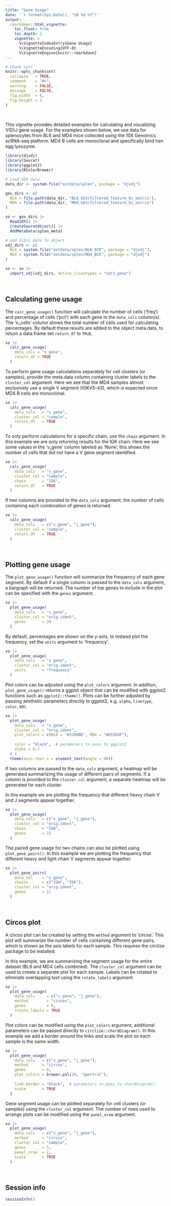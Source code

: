 ```yaml
---
title: "Gene Usage"
date: '`r format(Sys.Date(), "%B %d %Y")`'
output:
  rmarkdown::html_vignette:
    toc_float: true
    toc_depth: 2
    vignette: >
      %\VignetteIndexEntry{Gene Usage}
      %\VignetteEncoding{UTF-8}
      %\VignetteEngine{knitr::rmarkdown}
---
```


```r
# Chunk opts
knitr::opts_chunk$set(
  collapse   = TRUE,
  comment    = "#>",
  warning    = FALSE,
  message    = FALSE,
  fig.width  = 8,
  fig.height = 3
)
```

<br>

This vignette provides detailed examples for calculating and visualizing V(D)J gene usage. For the examples shown below, we use data for splenocytes from BL6 and MD4 mice collected using the 10X Genomics scRNA-seq platform. MD4 B cells are monoclonal and specifically bind hen egg lysozyme.

```r
library(djvdj)
library(Seurat)
library(ggplot2)
library(RColorBrewer)

# Load GEX data
data_dir <- system.file("extdata/splen", package = "djvdj")

gex_dirs <- c(
  BL6 = file.path(data_dir, "BL6_GEX/filtered_feature_bc_matrix"),
  MD4 = file.path(data_dir, "MD4_GEX/filtered_feature_bc_matrix")
)

so <- gex_dirs |>
  Read10X() |>
  CreateSeuratObject() |>
  AddMetaData(splen_meta)

# Add V(D)J data to object
vdj_dirs <- c(
  BL6 = system.file("extdata/splen/BL6_BCR", package = "djvdj"),
  MD4 = system.file("extdata/splen/MD4_BCR", package = "djvdj")
)

so <- so |>
  import_vdj(vdj_dirs, define_clonotypes = "cdr3_gene")
```

<br>

## Calculating gene usage

The `calc_gene_usage()` function will calculate the number of cells ('freq') and percentage of cells ('pct') with each gene in the `data_cols` column(s). The 'n_cells' column shows the total number of cells used for calculating percentages. By default these results are added to the object meta.data,
to return a data.frame set `return_df` to `TRUE`.

```r
so |>
  calc_gene_usage(
    data_cols = "v_gene",
    return_df = TRUE
  )
```

To perform gene usage calculations separately for cell clusters (or samples), provide the meta.data column containing cluster labels to the `cluster_col` argument. Here we see that the MD4 samples almost exclusively use a single V segment (IGKV5-43), which is expected since MD4 B cells are monoclonal.

```r
so |>
  calc_gene_usage(
    data_cols   = "v_gene",
    cluster_col = "sample",
    return_df   = TRUE
  )
```

To only perform calculations for a specific chain, use the `chain` argument. In this example we are only returning results for the IGK chain. Here we see some values in the 'v_gene' column labeled as 'None', this shows the number of cells that did not have a V gene segment identified.

```r
so |>
  calc_gene_usage(
    data_cols   = "v_gene",
    cluster_col = "sample",
    chain       = "IGK",
    return_df   = TRUE
  )
```

If two columns are provided to the `data_cols` argument, the number of cells containing each combination of genes is returned.

```r
so |>
  calc_gene_usage(
    data_cols   = c("v_gene", "j_gene"),
    cluster_col = "sample",
    return_df   = TRUE
  )
```

<br>

## Plotting gene usage

The `plot_gene_usage()` function will summarize the frequency of each gene segment. By default if a single column is passed to the `data_cols` argument, a bargraph will be returned. The number of top genes to include in the plot can be specified with the `genes` argument.

```r
so |>
  plot_gene_usage(
    data_cols   = "v_gene",
    cluster_col = "orig.ident",
    genes       = 20
  )
```

By default, percentages are shown on the y-axis, to instead plot the frequency, set the `units` argument to 'frequency'.

```r
so |>
  plot_gene_usage(
    data_cols   = "v_gene",
    cluster_col = "orig.ident",
    units       = "frequency"
  )
```

Plot colors can be adjusted using the `plot_colors` argument. In addition, `plot_gene_usage()` returns a ggplot object that can be modified with ggplot2 functions such as `ggplot2::theme()`. Plots can be further adjusted by passing aesthetic parameters directly to ggplot2, e.g. `alpha`, `linetype`, `color`, etc.

```r
so |>
  plot_gene_usage(
    data_cols   = "v_gene",
    cluster_col = "orig.ident",
    plot_colors = c(BL6 = "#3288BD", MD4 = "#D53E4F"),
    
    color = "black",  # parameters to pass to ggplot2
    alpha = 0.7
  ) +
  theme(axis.text.x = element_text(angle = 90))
```

If two columns are passed to the `data_cols` argument, a heatmap will be generated summarizing the usage of different pairs of segments. If a column is provided to the `cluster_col` argument, a separate heatmap will be generated for each cluster.

In this example we are plotting the frequency that different heavy chain V and J segments appear together. 

```r
so |>
  plot_gene_usage(
    data_cols   = c("v_gene", "j_gene"),
    cluster_col = "orig.ident",
    chain       = "IGH",
    genes       = 15
  )
```

The paired gene usage for two chains can also be plotted using `plot_gene_pairs()`. In this example we are plotting the frequency that different heavy and light chain V segments appear together.

```r
so |>
  plot_gene_pairs(
    data_col    = "v_gene",
    chains      = c("IGH", "IGK"),
    cluster_col = "orig.ident",
    genes       = 12
  )
```

<br>

## Circos plot

A circos plot can be created by setting the `method` argument to 'circos'. This plot will summarize the number of cells containing different gene pairs, which is shown as the axis labels for each sample. This requires the circlize package to be installed.

In this example, we are summarizing the segment usage for the entire dataset (BL6 and MD4 cells combined). The `cluster_col` argument can be used to create a separate plot for each sample. Labels can be rotated to eliminate overlapping text using the `rotate_labels` argument.

```r
so |>
  plot_gene_usage(
    data_cols     = c("v_gene", "j_gene"),
    method        = "circos",
    genes         = 6,
    rotate_labels = TRUE
  )
```

Plot colors can be modified using the `plot_colors` argument, additional parameters can be passed directly to `circlize::chordDiagram()`. In this example we add a border around the links and scale the plot so each sample is the same width.

```r
so |>
  plot_gene_usage(
    data_cols   = c("v_gene", "j_gene"),
    method      = "circos",
    genes       = 8,
    plot_colors = brewer.pal(10, "Spectral"),
    
    link.border = "black",  # parameters to pass to chordDiagram()
    scale       = TRUE
  )
```

Gene segment usage can be plotted separately for cell clusters (or samples) using the `cluster_col` argument. The number of rows used to arrange plots can be modified using the `panel_nrow` argument.

```r
so |>
  plot_gene_usage(
    data_cols   = c("v_gene", "j_gene"),
    method      = "circos",
    cluster_col = "sample",
    genes       = 5,
    panel_nrow  = 2,
    scale       = TRUE
  )
```

<br>

## Session info

```r
sessionInfo()
```
